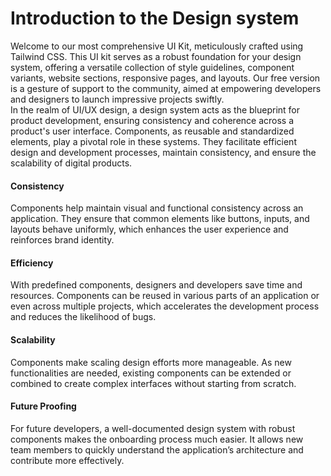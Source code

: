 # Introduction to the Design system
Welcome to our most comprehensive UI Kit, meticulously crafted using Tailwind CSS. This UI kit serves as a robust foundation for your design system, offering a versatile collection of style guidelines, component variants, website sections, responsive pages, and layouts. Our free version is a gesture of support to the community, aimed at empowering developers and designers to launch impressive projects swiftly.  
In the realm of UI/UX design, a design system acts as the blueprint for product development, ensuring consistency and coherence across a product's user interface. Components, as reusable and standardized elements, play a pivotal role in these systems. They facilitate efficient design and development processes, maintain consistency, and ensure the scalability of digital products.

#### Consistency
Components help maintain visual and functional consistency across an application. They ensure that common elements like buttons, inputs, and layouts behave uniformly, which enhances the user experience and reinforces brand identity.

#### Efficiency
With predefined components, designers and developers save time and resources. Components can be reused in various parts of an application or even across multiple projects, which accelerates the development process and reduces the likelihood of bugs.

#### Scalability
Components make scaling design efforts more manageable. As new functionalities are needed, existing components can be extended or combined to create complex interfaces without starting from scratch.

#### Future Proofing
For future developers, a well-documented design system with robust components makes the onboarding process much easier. It allows new team members to quickly understand the application’s architecture and contribute more effectively.


